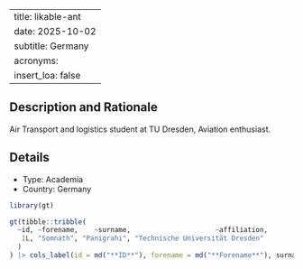 
---
title: likable-ant
date: 2025-10-02
subtitle: Germany
acronyms:
  insert_loa: false
---

## Description and Rationale

Air Transport and logistics student at TU Dresden, Aviation enthusiast.

## Details

* Type: Academia
* Country: Germany

```r
library(gt)

gt(tibble::tribble(
  ~id, ~forename,    ~surname,                     ~affiliation,
   1L, "Somnath", "Panigrahi", "Technische Universität Dresden"
  )
) |> cols_label(id = md("**ID**"), forename = md("**Forename**"), surname ~ md("**Surname**"), affiliation ~ md("**Affiliation**"))
```
